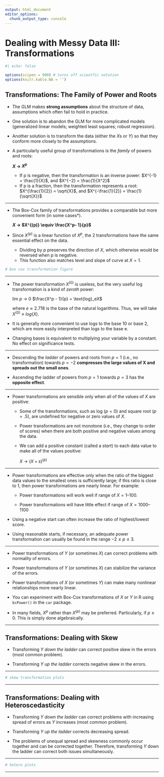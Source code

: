 ```yaml
--- 
output: html_document 
editor_options:  
  chunk_output_type: console
--- 
```

 

# Dealing with Messy Data III: Transformations

```r
#| echo: false

options(scipen = 999) # turns off scientfic notation
options(knitr.kable.NA = '')
```


## Transformations: The Family of Power and Roots

- The GLM makes **strong assumptions** about the structure of data, assumptions which often fail to hold in practice.

- One solution is to abandon the GLM for more complicated models (generalized linear models; weighted least squares; robust regression).

- Another solution is to transform the data (either the $X$s or $Y$) so that they conform more closely to the assumptions.  

- A particularly useful group of transformations is the *family* of powers and roots: 

    **$X$ → $X^p$**

    - If p is negative, then the transformation is an inverse power: $X^{-1} = \frac{1}{X}$, and $X^{−2} = \frac{1}{X^2}$
    - If p is a fraction, then the transformation represents a root: $X^{\frac{1}{2}} = \sqrt{X}$, and $X^{-\frac{1}{2}} = \frac{1}{\sqrt{X}}$
    
    
-----

- The Box-Cox family of transformations provides a comparable but more convenient form (in some cases*).

    **$X$ → $X^{(p)} \equiv \frac{X^p- 1}{p}$**  
    
- Since $X^{(p)}$ is a linear function of $X^p$, the 2 transformations have the same essential effect on the data.

    - Dividing by p preserves the direction of $X$, which otherwise would be reversed when p is negative.  
    - This function also matches level and slope of curve at $X=1$.
    
```r
# box cox transformation figure
```

-----

- The power transformation $X^{(0)}$ is useless, but the very useful log transformation is a kind of *zeroth* power:
                   
    lim
    $p$ → $0$   $\frac{X^p - 1}{p} = \text{log}_eX$
                   
    where $e \approx 2.718$ is the base of the natural logarithms. Thus, we will take $X^{(0)} \equiv log(X)$.

- It is generally more convenient to use logs to the base 10 or base 2, which are more easily interpreted than logs to the base e.

- Changing bases is equivalent to multiplying your variable by a constant. No effect on significance tests.


-----

- Descending the *ladder* of powers and roots from $p = 1$ (i.e., no transformation) towards $p = -2$ **compresses the large values of X and spreads out the small ones**.

- Ascending the ladder of powers from $p = 1$ towards $p = 3$ has the **opposite effect**.

-----

- Power transformations are sensible only when all of the values of $X$ are positive:

    - Some of the transformations, such as log ($p= 0$) and square root ($p= .5$), are undefined for negative or zero values of $X$.

    - Power transformations are not monotone (i.e., they change to order of scores) when there are both positive and negative values among the data.

    - We can add a positive constant (called a *start*) to each data value to make all of the values positive: 

      $X$ → $(X + s)^{(p)}$
    
-----

- Power transformations are effective only when the ratio of the biggest data values to the smallest ones is sufficiently large; if this ratio is close to 1, then power transformations are nearly linear.  For example:  

    - Power transformations will work well if range of $X = 1 – 100$.
  
    - Power transformations will have little effect if range of $X = 1000 – 1100$
    
- Using a negative start can often increase the ratio of highest/lowest score.

- Using reasonable starts, if necessary, an adequate power transformation can usually be found in the range $−2 \le p \le 3$.

-----

- Power transformations of $Y$ (or sometimes $X$) can correct problems with normality of errors.

- Power transformations of $Y$ (or sometimes $X$) can stabilize the variance of the errors.

- Power transformations of $X$ (or sometimes $Y$) can make many nonlinear relationships more nearly linear.

- You can experiment with Box-Cox transformations of $X$ or $Y$ in R using `bcPower()` in the `car` package.

- In many fields, $X^p$ rather than $X^{(p)}$ may be preferred. Particularly, if $p \ge 0$. This is simply done algebraically.

-----

## Transformations: Dealing with Skew

- Transforming $Y$ *down the ladder* can correct positive skew in the errors (most common problem).  

- Transforming $Y$ *up the ladder* corrects negative skew in the errors.

-----

```r
# skew transformation plots
```

-----

## Transformations: Dealing with Heteroscedasticity

- Transforming $Y$ *down the ladder* can correct problems with increasing spread of errors as $Y$ increases (most common problem).  

- Transforming $Y$ *up the ladder* corrects decreasing spread. 

- The problems of unequal spread and skewness commonly occur together and can be corrected together. Therefore, transforming $Y$ down the ladder can correct both issues simultaneously.

-----

```r
# hetero plots
```

-----







